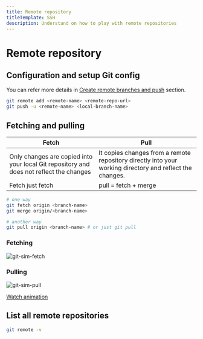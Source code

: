 ```yaml
---
title: Remote repository
titleTemplate: SSH
description: Understand on how to play with remote repositories
---
```



# Remote repository

## Configuration and setup Git config

You can refer more details in [Create remote branches and push](/docs/git/branches#create-remote-branches-and-push) section.

```bash
git remote add <remote-name> <remote-repo-url>
git push -u <remote-name> <local-branch-name>
```

## Fetching and pulling

| Fetch                                                                                   | Pull                                                                                                     |
| --------------------------------------------------------------------------------------- | -------------------------------------------------------------------------------------------------------- |
| Only changes are copied into your local Git repository and does not reflect the changes | It copies changes from a remote repository directly into your working directory and reflect the changes. |
| Fetch just fetch                                                                        | pull = fetch + merge                                                                                     |

```bash
# one way
git fetch origin <branch-name>
git merge origin/<branch-name>

# another way
git pull origin <branch-name> # or just git pull
```

### Fetching

![git-sim-fetch](/docs/git/git-sim-fetch.png)

### Pulling

![git-sim-pull](/docs/git/git-sim-pull.png)

[Watch animation](/docs/git/git-sim-pull.webm)

## List all remote repositories

```bash
git remote -v
```

<Comments />